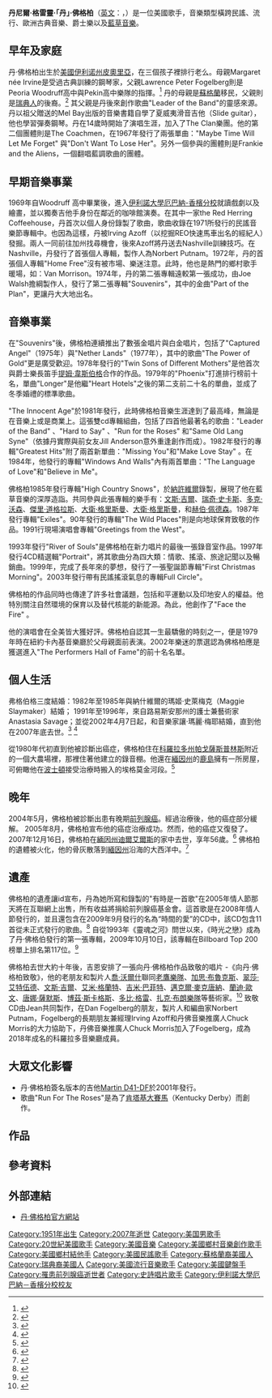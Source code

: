 {{Infobox musical artist | Name                = 丹·佛格柏<br>Dan Fogelberg
| Img                 = Dan Fogelberg 1974.JPG
| Img_size            = 
| Background          = solo_singer
| Birth_name          =  丹尼爾·格雷靈·佛格柏<br>Daniel Grayling Fogelberg
| Alias               = 
| Born                = {{birth date|1951|8|13}}<br>{{USA}}[[伊利诺州|伊利诺州]][[皮奧里亞_(伊利诺州)|皮奧里亞]]
| Died                = {{death date and age|2007|12|16|1951|8|13}}<br>{{USA}}[[緬因州|緬因州]][[鹿島|鹿島]]
| Education           =
| Instrument          = [[歌唱|歌唱]]、[[吉他|吉他]]、[[鋼琴|鋼琴]]、[[貝斯|貝斯]]、[[曼陀鈴|曼陀鈴]]
| Genre               = [[搖滾樂|搖滾樂]]、[[民謠搖滾|民謠搖滾]] 
| Occupation          = [[音樂家|音樂家]]
| religion            = 未知
| Years_active        = 1968年至2007年
| Label               = [[Columbia_Records|Columbia Records]]，[[Epic_Records|Epic Records]]，[[Giant_Records|Giant Records]]，[[Mailboat_Records|Mailboat Records]]
| Associated_acts     = Fools Gold, Tim Weisberg 
| URL                 = http://www.danfogelberg.com/
| Notable_instruments =}}

'''丹尼爾·格雷靈·「丹」·佛格柏'''（[[英文|英文]]：{{lang|en|Daniel Grayling "Dan" Fogelberg}}，{{bd|1951年|8月13日|2007年|12月16日|catIdx=佛格柏，丹}}）是一位美國歌手，音樂類型橫跨民謠、流行、歐洲古典音樂、爵士樂以及[[藍草音樂|藍草音樂]]。

==早年及家庭==
丹·佛格柏出生於[[美國|美國]][[伊利诺州|伊利诺州]][[皮奧里亞_(伊利诺州)|皮奧里亞]]，在三個孩子裡排行老么。母親Margaret née Irvine是受過古典訓練的鋼琴家，父親Lawrence Peter Fogelberg則是Peoria Woodruff高中與Pekin高中樂隊的指揮。<ref>{{cite web |url=http://www.treehouse.org/fogelberg/biography.html|title=Dan Fogelberg Biography<!-- Bot generated title --> |accessdate=2009-02-06 |archive-date=2018-07-18|archive-url=https://web.archive.org/web/20180718001530/http://www.treehouse.org/fogelberg/biography.html |dead-url=yes}}</ref> 丹的母親是[[蘇格蘭|蘇格蘭]]移民，父親則是[[瑞典人|瑞典人]]的後裔。<ref>{{cite news|last=Lyons|first=Dee|coauthors=|title=DAN FOGELBERG: SINGER TO SHINE AT STARFEST|pages=|publisher=The Dallas Morning News|date=1987-06-26|url=http://nl.newsbank.com/nl-search/we/Archives?p_product=DM&p_theme=dm&p_action=search&p_maxdocs=200&p_topdoc=1&p_text_direct-0=0ED3CF439607F165&p_field_direct-0=document_id&p_perpage=10&p_sort=YMD_date:D&s_trackval=GooglePM|accessdate=2007-12-19|archive-url=https://web.archive.org/web/20070319172934/http://nl.newsbank.com/nl-search/we/Archives?p_product=DM|archive-date=2007-03-19|dead-url=yes}}</ref> 
其父親是丹後來創作歌曲"Leader of the Band"的靈感來源。丹以祖父贈送的Mel Bay出版的音樂書籍自學了夏威夷滑音吉他（Slide guitar），他也學習彈奏鋼琴。丹在14歲時開始了演唱生涯，加入了The Clan樂團。他的第二個團體則是The Coachmen，在1967年發行了兩張單曲："Maybe Time Will Let Me Forget" 與"Don't Want To Lose Her"。另外一個參與的團體則是Frankie and the Aliens，一個翻唱藍調歌曲的團體。

==早期音樂事業==
1969年自Woodruff 高中畢業後，進入[[伊利諾大學厄巴納-香檳分校|伊利諾大學厄巴納-香檳分校]]就讀戲劇以及繪畫，並以獨奏吉他手身份在鄰近的咖啡館演奏。在其中一家the Red Herring Coffeehouse，丹首次以個人身份錄製了歌曲，歌曲收錄在1971所發行的民謠音樂節專輯中。也因為這樣，丹被Irving Azoff（以挖掘REO快速馬車出名的經紀人）發掘。兩人一同前往加州找尋機會，後來Azoff將丹送去Nashville訓練技巧。在Nashville，丹發行了首張個人專輯，製作人為Norbert Putnam。1972年，丹的首張個人專輯"Home Free"沒有被市場、樂迷注意。此時，他也是熱門的鄉村歌手暖場，如：Van Morrison。1974年，丹的第二張專輯遠較第一張成功，由Joe Walsh擔綱製作人，發行了第二張專輯"Souvenirs"，其中的金曲"Part of the Plan"，更讓丹大大地出名。


==音樂事業==
在"Souvenirs"後，佛格柏連續推出了數張金唱片與白金唱片，包括了"Captured Angel"（1975年）與"Nether Lands"（1977年），其中的歌曲"The Power of Gold"更是廣受歡迎。1978年發行的"Twin Sons of Different Mothers"是他首次與爵士樂長笛手[[提姆·韋斯伯格|提姆·韋斯伯格]]合作的作品。1979年的"Phoenix"打進排行榜前十名，單曲"Longer"是他繼"Heart Hotels"之後的第二支前二十名的單曲，並成了冬季婚禮的標準歌曲。

"The Innocent Age"於1981年發行，此時佛格柏音樂生涯達到了最高峰，無論是在音樂上或是商業上。這張雙cd專輯組曲，包括了四首他最著名的歌曲："Leader of the Band" 、"Hard to Say" 、"Run for the Roses" 和"Same Old Lang Syne"（依據丹實際與前女友Jill Anderson意外重逢創作而成）。1982年發行的專輯"Greatest Hits"附了兩首新單曲："Missing You"和"Make Love Stay" 。在1984年，他發行的專輯"Windows And Walls"內有兩首單曲："The Language of Love"和"Believe in Me"。

佛格柏1985年發行專輯"High Country Snows"，於[[納許維爾|納許維爾]]錄製，展現了他在藍草音樂的深厚造詣。共同參與此張專輯的樂手有：[[文斯·吉爾|文斯·吉爾]]、[[瑞奇·史卡斯|瑞奇·史卡斯]]、[[多克·沃森|多克·沃森]]、[[傑里·道格拉斯|傑里·道格拉斯]]、[[大衛·格里斯曼|大衛·格里斯曼]]、[[大衛·格里斯曼|大衛·格里斯曼]]，和[[赫伯·佩德森|赫伯·佩德森]]。1987年發行專輯"Exiles"。90年發行的專輯"The Wild Places"則是向地球保育致敬的作品。1991行現場演唱會專輯"Greetings from the West"。

1993年發行"River of Souls"是佛格柏在新力唱片的最後一張錄音室作品。1997年發行4CD精選輯"Portrait"，將其歌曲分為四大類：情歌、搖滾、旅途記聞以及暢銷曲。1999年，完成了長年來的夢想，發行了一張聖誕節專輯"First Christmas Morning"。2003年發行帶有民謠搖滾氣息的專輯Full Circle"。

佛格柏的作品同時也傳達了許多社會議題，包括和平運動以及印地安人的權益。他特別關注自然環境的保育以及替代核能的新能源。為此，他創作了"Face the Fire" 。

他的演唱會在全美皆大獲好評。佛格柏自認其一生最驕傲的時刻之一，便是1979年時在紐約卡內基音樂廳於父母親面前表演。2002年樂迷的票選認為佛格柏應是獲選進入"The Performers Hall of Fame"的前十名名單。

==個人生活==
弗格伯格三度結婚：1982年至1985年與納什維爾的瑪姬·史萊梅克（Maggie Slaymaker）結婚； 1991年至1996年，來自路易斯安那州的護士兼藝術家Anastasia Savage；並從2002年4月7日起，和音樂家讓·瑪麗·梅耶結婚，直到他在2007年底去世。<ref>{{cite web|url=http://www.sing365.com/music/lyric.nsf/Dan-Fogelberg-Biography/C6036D58E537441148256AAB002148FE|title=DAN FOGELBERG BIOGRAPHY|work=sing365.com|access-date=June 6, 2010|archiveurl=https://web.archive.org/web/20090210085046/http://www.sing365.com/music/lyric.nsf/Dan-Fogelberg-Biography/C6036D58E537441148256AAB002148FE|archive-date=February 10, 2009}}</ref> <ref>{{IMDb name|id=1199245|section=bio|name=Dan Fogelberg|access-date=June 6, 2010}}</ref>

從1980年代初直到他被診斷出癌症，佛格柏住在[[科羅拉多州|科羅拉多州]][[帕戈薩斯普林斯|帕戈薩斯普林斯]]附近的一個大農場裡，那裡住著他建立的錄音棚。他還在[[緬因州|緬因州]]的[[鹿島|鹿島]]擁有一所房屋，可俯瞰他在[[波士頓|波士頓]]接受治療時搬入的埃格莫金河段。<ref>{{cite news| last = Witkowski| first = Robert| title = Wild Child| newspaper = [[Portland_Magazine|Portland Monthly]]| location = [[Portland,_Maine|Portland, Maine]]| date = March 2010| url = http://www.portlandmonthly.com/portmag/2010/03/wild-child/| access-date = September 12, 2017| archive-date = 2021-04-26| archive-url = https://web.archive.org/web/20210426202033/https://www.portlandmonthly.com/portmag/2010/03/wild-child/| dead-url = no}}</ref>

==晚年==
2004年5月，佛格柏被診斷出患有晚期[[前列腺癌|前列腺癌]]。經過治療後，他的癌症部分緩解。 2005年8月，佛格柏宣布他的癌症治療成功。然而，他的癌症又復發了。2007年12月16日，佛格柏在[[緬因州|緬因州]][[迪爾艾爾斯|迪爾艾爾斯]]的家中去世，享年56歲。<ref>{{cite web|url= http://www.dfpeoria.com/|title=Dan Fogelberg – A Tribute to a Native Son of Peoria, Illinois|website=Dfpeoria.com|archive-url=https://web.archive.org/web/20100918210231/http://www.dfpeoria.com/|archive-date=September 18, 2010|access-date=June 6, 2010}}</ref> 佛格柏的遺體被火化，他的骨灰散落到[[緬因州|緬因州]]沿海的大西洋中。<ref>{{findagrave|23428022}}</ref>

==遺產==
佛格柏的遺產讓id宣布，丹為她所寫和錄製的"有時是一首歌"在2005年情人節那天將在互聯網上出售，所有收益將捐給前列腺癌基金會。這首歌是在2008年情人節發行的，並且還包含在2009年9月發行的名為“時間的愛”的CD中，該CD包含11首從未正式發行的歌曲。<ref>{{Cite web|url=http://danfogelberg.com/infosometimesasong.html|title=Dan Fogelberg Official Website
|work=DanFogelberg.com|access-date=June 6, 2010|archive-url=https://web.archive.org/web/20100304043527/http://www.danfogelberg.com/infosometimesasong.html|archive-date=March 4, 2010}}</ref> 自從1993年《靈魂之河》問世以來，《時光之戀》成為了丹·佛格伯發行的第一張專輯，2009年10月10日，該專輯在Billboard Top 200榜單上排名第117位。<ref>{{Cite web|url=https://www.billboard.com/music/dan-fogelberg|title=Dan Fogelberg Love In Time Chart History|website=Billboard|access-date=2021-02-26|archive-date=2021-04-25|archive-url=https://web.archive.org/web/20210425001310/https://www.billboard.com/music/dan-fogelberg|dead-url=no}}</ref>

佛格柏去世大約十年後，吉恩安排了一張向丹·佛格柏作品致敬的唱片 -《向丹·佛格柏致敬》，他的老朋友和製片人[[喬·沃爾什|喬·沃爾什]]聯同[[老鷹樂隊|老鷹樂隊]]、[[加思·布魯克斯|加思·布魯克斯]]、[[翠莎·艾特伍德|翠莎·艾特伍德]]、[[文斯·吉爾|文斯·吉爾]]、[[艾米·格蘭特|艾米·格蘭特]]、[[吉米·巴菲特|吉米·巴菲特]]、[[邁克爾·麥克唐納|邁克爾·麥克唐納]]、[[蘭迪·歐文|蘭迪·歐文]]、[[唐娜·薩默斯|唐娜·薩默斯]]、[[博茲·斯卡格斯|博茲·斯卡格斯]]、[[多比·格雷|多比·格雷]]、[[扎克·布朗樂隊|扎克·布朗樂隊]]等藝術家。<ref>{{Cite web|url=https://www.rollingstone.com/music/music-country/dan-fogelberg-tribute-album-garth-brooks-zac-brown-honor-late-singer-124374/|title=Dan Fogelberg Tribute Album|work=Rolling Stone|access-date=January 10, 2019|archive-date=2021-02-27|archive-url=https://web.archive.org/web/20210227013901/https://www.rollingstone.com/music/music-country/dan-fogelberg-tribute-album-garth-brooks-zac-brown-honor-late-singer-124374/|dead-url=no}}</ref> 致敬CD由Jean共同製作，在Dan Fogelberg的朋友，製片人和編曲家Norbert Putnam，Fogelberg的長期朋友兼經理Irving Azoff和丹佛音樂推廣人Chuck Morris的大力協助下，丹佛音樂推廣人Chuck Morris加入了Fogelberg，成為2018年成名的科羅拉多音樂廳成員。

==大眾文化影響==
* 丹·佛格柏簽名版本的吉他[https://web.archive.org/web/20041212122536/http://www.mguitar.com/artists/display_artist.php?d=89 Martin D41-DF]於2001年發行。
* 歌曲"Run For The Roses"是為了[[肯塔基大賽馬|肯塔基大賽馬]]（Kentucky Derby）而創作。

==作品==
{{main|丹·佛格柏作品列表}}

==參考資料==
{{reflist}}

==外部連結==
*[http://www.danfogelberg.com/ 丹·佛格柏官方網站]{{Wayback|url=http://www.danfogelberg.com/ |date=20201210090642 }}


{{Authority control}}
{{DEFAULTSORT:Fogelberg, Dan}}

[[Category:1951年出生|Category:1951年出生]]
[[Category:2007年逝世|Category:2007年逝世]]
[[Category:美国男歌手|Category:美国男歌手]]
[[Category:20世紀美國歌手|Category:20世紀美國歌手]]
[[Category:美國音樂|Category:美國音樂]]
[[Category:美國鄉村音樂創作歌手|Category:美國鄉村音樂創作歌手]]
[[Category:美國鄉村結他手|Category:美國鄉村結他手]]
[[Category:美國民謠歌手|Category:美國民謠歌手]]
[[Category:蘇格蘭裔美國人|Category:蘇格蘭裔美國人]]
[[Category:瑞典裔美國人|Category:瑞典裔美國人]]
[[Category:美國流行音樂歌手|Category:美國流行音樂歌手]]
[[Category:美國鍵盤手|Category:美國鍵盤手]]
[[Category:罹患前列腺癌逝世者|Category:罹患前列腺癌逝世者]]
[[Category:史詩唱片歌手|Category:史詩唱片歌手]]
[[Category:伊利諾大學厄巴納－香檳分校校友|Category:伊利諾大學厄巴納－香檳分校校友]]